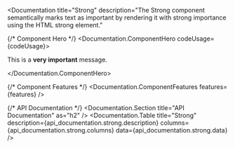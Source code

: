 

<Documentation 
  title="Strong" 
  description="The Strong component semantically marks text as important by rendering it with strong importance using the HTML strong element."
>
  {/* Component Hero */}
  <Documentation.ComponentHero codeUsage={codeUsage}>
    <div className='text-gray-1000'>
      <p>This is a <Strong>very important</Strong> message.</p>
    </div>
  </Documentation.ComponentHero>

  {/* Component Features */}
  <Documentation.ComponentFeatures 
    features={features} 
  />

  {/* API Documentation */}
  <Documentation.Section title="API Documentation" as="h2" />
  <Documentation.Table 
    title="Strong" 
    description={api_documentation.strong.description}
    columns={api_documentation.strong.columns} 
    data={api_documentation.strong.data} 
  />
</Documentation>